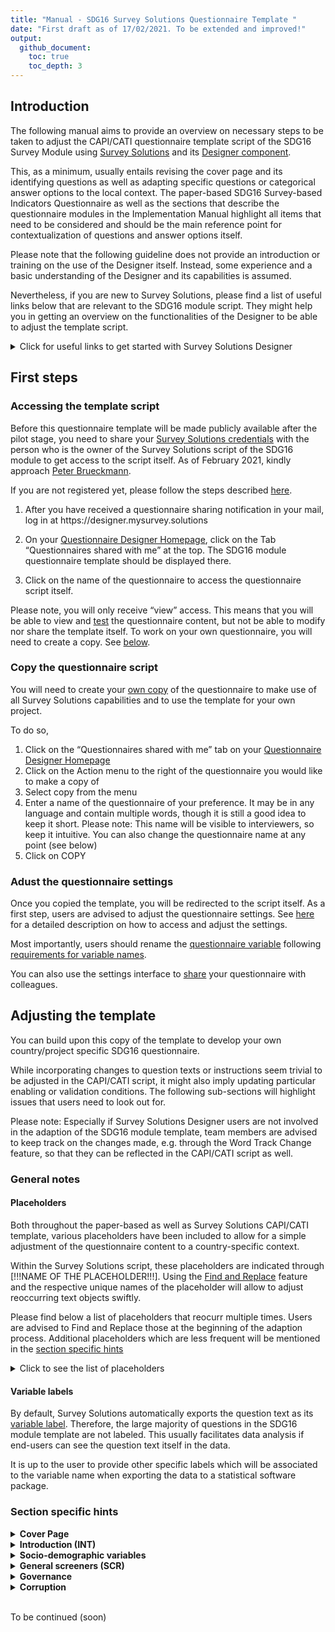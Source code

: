 ```yaml
---
title: "Manual - SDG16 Survey Solutions Questionnaire Template "
date: "First draft as of 17/02/2021. To be extended and improved!"
output:
  github_document:
    toc: true
    toc_depth: 3
---
```



## Introduction

The following manual aims to provide an overview on necessary steps to be taken to adjust the CAPI/CATI questionnaire template script of the SDG16 Survey Module using [Survey Solutions](https://mysurvey.solutions/) and its [Designer component](https://designer.mysurvey.solutions). 

This, as a minimum, usually entails revising the cover page and its identifying questions as well as adapting specific questions or categorical answer options to the local context. The paper-based SDG16 Survey-based Indicators Questionnaire as well as the sections that describe the questionnaire modules in the Implementation Manual highlight all items that need to be considered and should be the main reference point for contextualization of questions and answer options itself. 

Please note that the following guideline does not provide an introduction or training on the use of the Designer itself. Instead, some experience and a basic understanding of the Designer and its capabilities is assumed.

Nevertheless, if you are new to Survey Solutions, please find a list of useful links below that are relevant to the SDG16 module script. They might help you in getting an overview on the functionalities of the Designer to be able to adjust the template script. 

<details>
  <summary>Click for useful links to get started with Survey Solutions Designer</summary>  
  The following links are a selection of the extensive documentation provided by the Survey Solutions team at [https://docs.mysurvey.solutions/](https://docs.mysurvey.solutions/
  )
  
  
 #### Designer Interface

* [Registration and Signing In](https://docs.mysurvey.solutions/questionnaire-designer/interface/registration-and-signing-in/)
* [Questionnaire Designer Homepage](https://docs.mysurvey.solutions/questionnaire-designer/interface/questionnaire-designer-homepage/)
* [Questionnaire Edit Screen](https://docs.mysurvey.solutions/questionnaire-designer/interface/questionnaire-edit-screen/)
* [Sharing a questionnaire](https://docs.mysurvey.solutions/questionnaire-designer/interface/share-questionnaire/)
* [Questionnaire Settings](https://docs.mysurvey.solutions/questionnaire-designer/interface/settings/)
* [Questionnaire variable](https://docs.mysurvey.solutions/questionnaire-designer/components/questionnaire-variable/)
* [Find and Replace](https://docs.mysurvey.solutions/questionnaire-designer/interface/find-and-replace-/)
* [Compile](https://docs.mysurvey.solutions/questionnaire-designer/interface/compile/)
* [Compile errors](https://docs.mysurvey.solutions/questionnaire-designer/messages/compile_errors/)
* [Comments in Designer](https://docs.mysurvey.solutions/questionnaire-designer/toolbar/comments-in-designer/)



 #### Common Design Problems
  
* [Text substitution](https://docs.mysurvey.solutions/questionnaire-designer/techniques/text-substitution/)
* [Formatting text](https://docs.mysurvey.solutions/questionnaire-designer/techniques/formatting-text/)
 
 
 #### Questionnaire Testing 
 
* [Online Tester](https://docs.mysurvey.solutions/questionnaire-designer/testing/testing-your-questionnaire-with-the-online-tester/)
* [Testing scenarios](https://docs.mysurvey.solutions/questionnaire-designer/testing/scenarios/)


 #### Questionnaire Components 
 
* [Questionnaire Components](https://docs.mysurvey.solutions/questionnaire-designer/components/questionnaire-components-/)
* [Create and Modify Components](https://docs.mysurvey.solutions/questionnaire-designer/components/create-and-modify-components-/)
* [General Component Properties](https://docs.mysurvey.solutions/questionnaire-designer/questions/general-component-properties/)
* [Variable names](https://docs.mysurvey.solutions/questionnaire-designer/components/variable-names/)
* [Special Section: Cover Page](https://docs.mysurvey.solutions/questionnaire-designer/components/special-section-cover/)
* [Static Text](https://docs.mysurvey.solutions/questionnaire-designer/components/static-text/)

 #### Question Types
* [Text Question](https://docs.mysurvey.solutions/questionnaire-designer/questions/text-question/)
* [Numeric Question](https://docs.mysurvey.solutions/questionnaire-designer/questions/numeric-question/)
* [Special values for numeric questions](https://docs.mysurvey.solutions/questionnaire-designer/questions/special-values-for-numeric-questions/)
* [Categorical: Single-Select Question](https://docs.mysurvey.solutions/questionnaire-designer/questions/categorical-single-select-question/)
* [Categorical: Multi-Select Question](https://docs.mysurvey.solutions/questionnaire-designer/questions/categorical-multi-select-question/)
* [Date question](https://docs.mysurvey.solutions/questionnaire-designer/questions/date-question/)

 #### Syntax Guide
* [Full list of syntax guides for different type of questions](https://docs.mysurvey.solutions/syntax-guide/questions/)

</details>




## First steps



### Accessing the template script

Before this questionnaire template will be made publicly available after the pilot stage, you need to share your <u>Survey Solutions credentials</u> with the person who is the owner of the Survey Solutions script of the SDG16 module to get access to the script itself. As of February 2021, kindly approach [Peter Brueckmann](mailto:p.brueckmann@mailbox.org).

If you are not registered yet, please follow the steps described [here](https://docs.mysurvey.solutions/questionnaire-designer/interface/registration-and-signing-in/).

1. After you have received a questionnaire sharing notification in your mail, log in at https://designer.mysurvey.solutions

2. On your [Questionnaire Designer Homepage](https://docs.mysurvey.solutions/questionnaire-designer/interface/questionnaire-designer-homepage/), click on the Tab "Questionnaires shared with me" at the top. The SDG16 module questionnaire template should be displayed there.

3. Click on the name of the questionnaire to access the questionnaire script itself. 

Please note, you will only receive "view" access. This means that you will be able to view and [test](https://docs.mysurvey.solutions/questionnaire-designer/testing/testing-your-questionnaire-with-the-online-tester/) the questionnaire content, but not be able to modify nor share the template itself. To work on your own questionnaire, you will need to create a copy.  See [below](#copy-the-questionnaire-script). 

### Copy the questionnaire script

You will need to create your [own copy](https://docs.mysurvey.solutions/questionnaire-designer/interface/questionnaire-designer-homepage/#copy) of the questionnaire to make use of all Survey Solutions capabilities and to use the template for your own project. 

To do so, 

1. Click on the "Questionnaires shared with me" tab on your [Questionnaire Designer Homepage](https://docs.mysurvey.solutions/questionnaire-designer/interface/questionnaire-designer-homepage/)
2. Click on the Action menu to the right of the questionnaire you would like to make a copy of
3. Select copy from the menu
4. Enter a name of the questionnaire of your preference. It may be in any language and contain multiple words, though it is still a good idea to keep it short. Please note: This name will be visible to interviewers, so keep it intuitive. You can also change the questionnaire name at any point (see below)
5. Click on COPY


### Adust the questionnaire settings

Once you copied the template, you will be redirected to the script itself. As a first step, users are advised to adjust the questionnaire settings. See [here](https://docs.mysurvey.solutions/questionnaire-designer/interface/settings/) for a detailed description on how to access and adjust the settings. 

Most importantly, users should rename the [questionnaire variable](https://docs.mysurvey.solutions/questionnaire-designer/components/questionnaire-variable/) following [requirements for variable names](https://docs.mysurvey.solutions/questionnaire-designer/components/variable-names/). 

You can also use the settings interface to [share](https://docs.mysurvey.solutions/questionnaire-designer/interface/share-questionnaire/) your questionnaire with colleagues. 


## Adjusting the template
You can build upon this copy of the template to develop your own country/project specific SDG16 questionnaire. 

While incorporating changes to question texts or instructions seem trivial to be adjusted in the CAPI/CATI script, it might also imply updating particular enabling or validation conditions. The following sub-sections will highlight issues that users need to look out for. 

Please note: Especially if Survey Solutions Designer users are not involved in the adaption of the SDG16 module template, team members are advised to keep track on the changes made, e.g. through the Word Track Change feature, so that they can be reflected in the CAPI/CATI script as well. 

### General notes
#### Placeholders 
Both throughout the paper-based as well as Survey Solutions CAPI/CATI template, various placeholders have been included to allow for a simple adjustment of the questionnaire content to a country-specific context.

Within the Survey Solutions script, these placeholders are indicated through [!!!NAME OF THE PLACEHOLDER!!!]. Using the [Find and Replace](https://docs.mysurvey.solutions/questionnaire-designer/interface/find-and-replace-/) feature and the respective unique names of the placeholder will allow to adjust reoccurring text objects swiftly. 

Please find below a list of placeholders that reocurr multiple times. Users are advised to Find and Replace those at the beginning of the adaption process. Additional placeholders which are less frequent will be mentioned in the [section specific hints](#section-specific-hints) 

<details>
  <summary>Click to see the list of placeholders</summary>

* <b>`[!!!INSERTCOUNTRY!!!]`</b>  
This text item is to be used across the questionnaire in various question texts as well as interviewer instructions. This includes the Introduction Text, SCR1, EPE1 or PHV0, among others. Replace it with the respective country name in which the questionnaire is to be used. Discuss with your team which notation to use.  
For example, for a project in the United Republic of Tanzania, one could find "[!!!INSERTCOUNTRY!!!]" and replace with "Tanzania"

* <b>`[!!!INSERT COUNTRY NATIONALITY!!!]`</b>  
Similar to placeholder above, denotes the applicable nationality (e.g. at D5). Based on the Tanzania example one could find "[!!!INSERT COUNTRY NATIONALITY!!!]" and replace with "Tanzanian"
 
* <b>`[!!!LOCAL CURRENCY!!!]`</b>  
Denotes the currency in which interviewer/respondents should report values, e.g. used at question D4. Replace with the short form of a countries currency. 
</details>

#### Variable labels

By default, Survey Solutions automatically exports the question text as its [variable label](https://docs.mysurvey.solutions/questionnaire-designer/questions/general-component-properties/#variable%20label). Therefore, the large majority of questions in the SDG16 module template are not labeled. This usually facilitates data analysis if end-users can see the question text itself in the data. 

It is up to the user to provide other specific labels which will be associated to the variable name when exporting the data to a statistical software package.

### Section specific hints

  <details>
    <summary><b>Cover Page</b></summary>  
  
  The Cover Page is a distinct feature within the Survey Solutions application and will require substantial revision by the user.  
  
  To get an understanding of this feature, users are advised to read the documentation on the [Special Section: Cover Page](https://docs.mysurvey.solutions/questionnaire-designer/components/special-section-cover/) as well as the [Question Scope: Identifying](https://docs.mysurvey.solutions/questionnaire-designer/questions/question-scope-/). As the documentation states, the cover page may contain some of the information that is present on an actual cover page of a paper prototype and may also contain other information.
  
  
  In regular survey scenarios, the content of the Cover Page is related to the [Survey Solutions Workflow](https://docs.mysurvey.solutions/headquarters/interviews/survey-workflow/), in particular the idea and use of [Assignments](https://docs.mysurvey.solutions/getting-started/assignments/). Users are advised to discuss closely with their colleagues who will prepare and maintain the pre-determined sample, if it exists, since the variable names of the Questions on the Cover Page need to match the variable names used during [uploading of assignments](https://docs.mysurvey.solutions/headquarters/preloading/uploading-many-assignments-at-a-time/).
  
  The template lists three exemplary Text Questions that can be used to denote specific administrative levels. Users can delete those and or add additional (types) of questions.
  
  </details>

<details>
  <summary><b>Introduction (INT)</b></summary>  

* <b>urb (Level of urbanisation)</b>  
This question has [question scope](https://docs.mysurvey.solutions/questionnaire-designer/questions/question-scope-/) HIDDEN in the template and is therefore destined to be pre-filled during creation of assignments. Decide if you want to change the question scope to Interviewer or Supervisor. You could also discuss to delete this question from the interview script itself and rather create it during data analysis. 

* <b>datetime_interview</b>  
This [Date](https://docs.mysurvey.solutions/questionnaire-designer/questions/date-question/) question aims to capture current date and time when interviewer are starting the interview. Based on the value/answer of this question, Survey Solutions will render dynamically various reference periods across the questionnaire using [text substitution](https://docs.mysurvey.solutions/questionnaire-designer/techniques/text-substitution/).  
Those reference periods are stored in the following variables which are placed into the Introduction (INT) section:  
  * `yoi` - Year of Interview (e.g. "2021")
  * `yoi_minus2` - Year of Interview minus 2 years (e.g. "2019")
  * `yoi_minus5` - Year of Interview minus 5 years (e.g. "2016")
  * `myoi_minus1` - Month and Year of Interview minus 1 year (e.g "August 2020")

  Since it is important to capture an answer to `datetime_interview`, the current template contains a static text which is displayed until an answer is recorded. Interviewers will not be displayed the consent form and consent question until then. Adjust the respective enabling conditions if deemed necessary. 

* <b>INT1/Consent Form</b>  
The Introduction Text / Consent Form is stored in a static text. Users are advised to revise it substantially according to local protocols and best practices! For example, delete/revise the existing placeholders, e.g. the approximate amount of minutes needed for the interview. 

* <b>consent</b>  
The consent is obtained through a simple Yes/No question. You can consider to obtain verbally recorded consent through the use of question type [Audio](https://docs.mysurvey.solutions/questionnaire-designer/questions/audio-question/) or written consent using the [Picture](https://docs.mysurvey.solutions/questionnaire-designer/questions/picture-question/) question along with its [signature capture](https://docs.mysurvey.solutions/questionnaire-designer/questions/capturing-signatures-with-a-picture-question/) feature.  
Users are advised to consider to add questions or static texts if respondents refuse to provide consent (`consent==2`). This often implies displaying instructions in static texts to interviewers that provide information on how to proceed, e.g. completing the interview and informing their supervisor, or asking the interviewer for reasons of refusal usingt text questions.
</details>

<details>
  <summary><b>Socio-demographic variables</b></summary>  

* <b>d2</b>  
Validation condition 3: Checks if respondent is younger than 18 years. Adjust if you include younger respondents in your sample. 

* <b>d3</b>  
  * Category Titles should be mapped to nationally relevant types of education levels
  * Consider to add validation conditions based on age reported in `d2`

* <b>d0</b> and <b>d1</b>  
Add "intersex" only if country allowed intersex as a third gender on birth certificates

* <b>d4</b>  
Consider to add validation conditions to flag error or provide warnings if very low or high values are reported. Must be based on local currency / income distribution.

* <b>d4_cat</b>  
Update category titles based on national household level income statistics

* <b>d4_exp</b>  
Don't forget to adjust the placeholders "...[!!!FILL IN AMOUNT HERE!!!] [!!!LOCAL CURRENCY!!!].." based on 25% of the monthly relative poverty threshold for a household of one component

* <b>d6_a</b>, <b>d6b</b> and <b>d6c</b>  
Update category title for category value 1: Decide if "(The current territory of)" to be removed

* <b>d7</b>  
Update category titles that are usually used to clarify ethnic / racial background

* <b>d9</b>  
Update category titles with nationally relevant denominations 

* <b>d12 (Proxy Respondent)</b>  
Consider to add instructions based on the protocol that you define for proxy respondents. For now, a simple static text is enabled if `d12==2`. Consider to revise the text of the existing static text, add additional questions and/or static texts etc..  

    Please note: If you will not allow for proxy respondents, i.e. the interview shall be completed if `d12==2`, you'd need to update all enabling conditions for all subsequent sections to  

    ```
    //Ask this section only if consent has been given and respondent answering him/herself  
    consent==1 && d12==1  
    ```
</details>  


<details>
  <summary><b>General screeners (SCR)</b></summary>  
This section contains several questions that are referenced throughout the questionnaire. If questions are dropped, carefully revise if this has consequences in subsequent sections. 

* Variable <b>ips</b>  
This variable is a dummy that takes values "1" and "0". It resembles the family intimate partner status. According to the paper questionnaire, it takes value 1 if any response to question `src3_a`, `src3_b` or `src3_c` is "Yes". The expression makes use of the C# [conditional expression operator](https://docs.mysurvey.solutions/syntax-guide/cslanguage/syntax-guide-operators/#other). Carefully revise the expression if any of `src3_a`, `src3_b` or `src3_c` are dropped or revised. 
</details>  



<details>
  <summary><b>Governance</b></summary>  
  
* <b>cv4_a</b>  and <b>cv4_b</b>  
Adjust category title for category value 1 based on election cycle in country. 

* <b>Introduction text</b> for sub-section <i>Last experience of public services (SPS)</i>  
Adjust placeholder `[!!!PUBLICHEALTHCLINIC!!!]` 

* <b>sps_e1</b>
Revise age range (4-16 years old) with the appropriate age range spanning primary and secondary education in the country

* <b>sps_g1/sps_g2/sps_g5</b>, and <b>sps_g3/sps_g6</b>  
Government-issued identification documents need to be tailored to national context. If additional documents are listed, a new question for SPS.G3 needs to be added, e.g. `sps_g3_f`. In addition, include the respective document to the list of categorical answers at `sps_g6`.

</details>  


<details>
  <summary><b>Corruption</b></summary>  
  
* <b>CR2_SUM</b>  
This variable sums up the number of YES responses to questions `cr2_*`. It reflects the number of domains where bribery has occurred in the past 12 months. 
If a new type of official is added and therefore a new question for CR2. introduced, e.g. `cr2_p`, this newly added question needs to be included the `CountValue(1,...)` expression at `CR2_SUM`. The sample applies vice versa if any of CR2.A. to CR2.O. are removed. 

* <b>cr4</b>  
Similar to hint for `CR2_SUM`, adjust the list of category titles based on new or removed questions at `cr2_*`. In addition, adjust the filter expression. This expression at `cr4` ensures that only domains are displayed for which bribery actually has occurred (based on `cr(a-o)_1`). 

* <b>cr8</b>  
Similar to hint for `CR2_SUM`, if questions are added or removed from list of questions CR1.A. to CR1.O., this revision needs to be incorporated into the enabling condition of `cr8`. 
</details>  

<br>
To be continued (soon)
